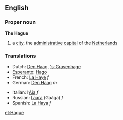 ==English==

===Proper noun===
{{wikipedia}}
'''The Hague'''

# a [[city]], the [[administrative]] [[capital]] of the [[The Netherlands|Netherlands]]

===Translations===
{{top}}
*Dutch: [[Den Haag]], [['s-Gravenhage]]
*[[Esperanto]]: [[Hago]]
*French: [[La Haye]] ''f''
*German: [[Den Haag]] ''m''
{{mid}}
*Italian: l’[[Aia]] ''f''
*Russian: [[Гаага]] (Gaága) ''f''
*Spanish: [[La Haya]] ''f''
{{bottom}}

[[et:Hague]]